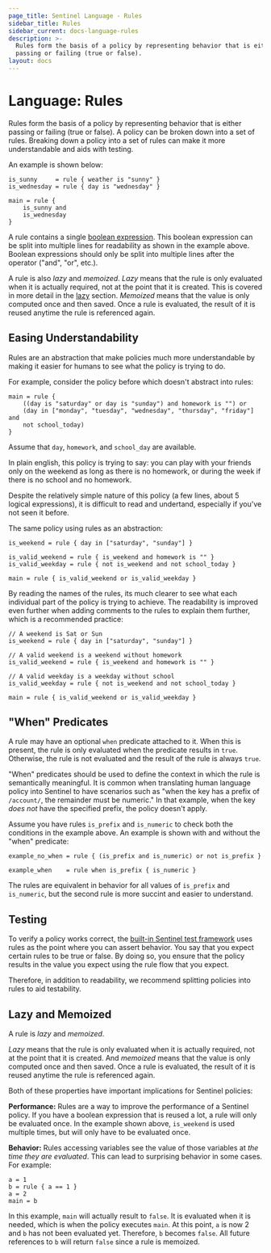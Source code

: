 ```yaml
---
page_title: Sentinel Language - Rules
sidebar_title: Rules
sidebar_current: docs-language-rules
description: >-
  Rules form the basis of a policy by representing behavior that is either
  passing or failing (true or false).
layout: docs
---
```


# Language: Rules

Rules form the basis of a policy by representing behavior that is either
passing or failing (true or false). A policy can be broken down into a
set of rules. Breaking down a policy into a set of rules can make it more
understandable and aids with testing.

An example is shown below:

```sentinel
is_sunny     = rule { weather is "sunny" }
is_wednesday = rule { day is "wednesday" }

main = rule {
	is_sunny and
	is_wednesday
}
```

A rule contains a single [boolean expression](/sentinel/language/boolexpr).
This boolean expression can be split into multiple lines for readability
as shown in the example above. Boolean expressions should only be split
into multiple lines after the operator ("and", "or", etc.).

A rule is also _lazy_ and _memoized_. _Lazy_ means that the rule is only
evaluated when it is actually required, not at the point that it is
created. This is covered in more detail in the [lazy](#lazy-and-memoized) section.
_Memoized_ means that the value is only computed once and then saved. Once
a rule is evaluated, the result of it is reused anytime the rule is referenced
again.

## Easing Understandability

Rules are an abstraction that make policies much more understandable
by making it easier for humans to see what the policy is trying to do.

For example, consider the policy before which doesn't abstract into rules:

```sentinel
main = rule {
	((day is "saturday" or day is "sunday") and homework is "") or
	(day in ["monday", "tuesday", "wednesday", "thursday", "friday"] and
	not school_today)
}
```

Assume that `day`, `homework`, and `school_day` are available.

In plain english, this policy is trying to say: you can play with your friends
only on the weekend as long as there is no homework, or during the week if
there is no school and no homework.

Despite the relatively simple nature of this policy (a few lines, about 5
logical expressions), it is difficult to read and undertand, especially if
you've not seen it before.

The same policy using rules as an abstraction:

```sentinel
is_weekend = rule { day in ["saturday", "sunday"] }

is_valid_weekend = rule { is_weekend and homework is "" }
is_valid_weekday = rule { not is_weekend and not school_today }

main = rule { is_valid_weekend or is_valid_weekday }
```

By reading the names of the rules, its much clearer to see what each individual
part of the policy is trying to achieve. The readability is improved even
further when adding comments to the rules to explain them further, which is
a recommended practice:

```sentinel
// A weekend is Sat or Sun
is_weekend = rule { day in ["saturday", "sunday"] }

// A valid weekend is a weekend without homework
is_valid_weekend = rule { is_weekend and homework is "" }

// A valid weekday is a weekday without school
is_valid_weekday = rule { not is_weekend and not school_today }

main = rule { is_valid_weekend or is_valid_weekday }
```

## "When" Predicates

A rule may have an optional `when` predicate attached to it. When this is
present, the rule is only evaluated when the predicate results in `true`.
Otherwise, the rule is not evaluated and the result of the rule is always
`true`.

"When" predicates should be used to define the context in which the rule
is semantically meaningful. It is common when translating human language
policy into Sentinel to have scenarios such as "when the key has a prefix
of `/account/`, the remainder must be numeric." In that example, when the
key _does not_ have the specified prefix, the policy doesn't apply.

Assume you have rules `is_prefix` and `is_numeric` to check both the
conditions in the example above. An example is shown with and without
the "when" predicate:

```sentinel
example_no_when = rule { (is_prefix and is_numeric) or not is_prefix }

example_when    = rule when is_prefix { is_numeric }
```

The rules are equivalent in behavior for all values of `is_prefix` and
`is_numeric`, but the second rule is more succint and easier to understand.

## Testing

To verify a policy works correct, the
[built-in Sentinel test framework](#)
uses rules as the point where you can assert behavior. You say that
you expect certain rules to be true or false. By doing so, you ensure that
the policy results in the value you expect using the rule flow that you
expect.

Therefore, in addition to readability, we recommend splitting policies into
rules to aid testability.

## Lazy and Memoized

A rule is _lazy_ and _memoized_.

_Lazy_ means that the rule is only evaluated when it is actually required,
not at the point that it is created. And _memoized_ means that the value is
only computed once and then saved. Once a rule is evaluated, the result of it
is reused anytime the rule is referenced again.

Both of these properties have important implications for Sentinel
policies:

**Performance:** Rules are a way to improve the performance of a Sentinel
policy. If you have a boolean expression that is reused a lot, a rule will
only be evaluated once. In the example shown above, `is_weekend` is used
multiple times, but will only have to be evaluated once.

**Behavior:** Rules accessing variables see the value of those variables
at _the time they are evaluated_. This can lead to surprising behavior
in some cases. For example:

```sentinel
a = 1
b = rule { a == 1 }
a = 2
main = b
```

In this example, `main` will actually result to `false`. It is evaluated
when it is needed, which is when the policy executes `main`. At this point,
`a` is now 2 and `b` has not been evaluated yet. Therefore, `b` becomes `false`.
All future references to `b` will return `false` since a rule is memoized.
